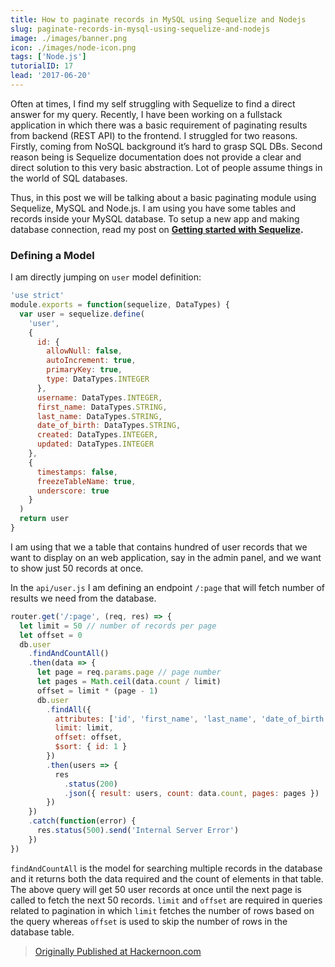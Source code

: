 ```yaml
---
title: How to paginate records in MySQL using Sequelize and Nodejs
slug: paginate-records-in-mysql-using-sequelize-and-nodejs
image: ./images/banner.png
icon: ./images/node-icon.png
tags: ['Node.js']
tutorialID: 17
lead: '2017-06-20'
---
```


Often at times, I find my self struggling with Sequelize to find a direct answer for my query. Recently, I have been working on a fullstack application in which there was a basic requirement of paginating results from backend (REST API) to the frontend. I struggled for two reasons. Firstly, coming from NoSQL background it’s hard to grasp SQL DBs. Second reason being is Sequelize documentation does not provide a clear and direct solution to this very basic abstraction. Lot of people assume things in the world of SQL databases.

Thus, in this post we will be talking about a basic paginating module using Sequelize, MySQL and Node.js. I am using you have some tables and records inside your MySQL database. To setup a new app and making database connection, read my post on [**Getting started with Sequelize**](https://hackernoon.com/getting-started-with-sequelize-for-nodejs-applications-2854c58ffb8c)**.**

### Defining a Model

I am directly jumping on `user` model definition:

```js
'use strict'
module.exports = function(sequelize, DataTypes) {
  var user = sequelize.define(
    'user',
    {
      id: {
        allowNull: false,
        autoIncrement: true,
        primaryKey: true,
        type: DataTypes.INTEGER
      },
      username: DataTypes.INTEGER,
      first_name: DataTypes.STRING,
      last_name: DataTypes.STRING,
      date_of_birth: DataTypes.STRING,
      created: DataTypes.INTEGER,
      updated: DataTypes.INTEGER
    },
    {
      timestamps: false,
      freezeTableName: true,
      underscore: true
    }
  )
  return user
}
```

I am using that we a table that contains hundred of user records that we want to display on an web application, say in the admin panel, and we want to show just 50 records at once.

In the `api/user.js` I am defining an endpoint `/:page` that will fetch number of results we need from the database.

```js
router.get('/:page', (req, res) => {
  let limit = 50 // number of records per page
  let offset = 0
  db.user
    .findAndCountAll()
    .then(data => {
      let page = req.params.page // page number
      let pages = Math.ceil(data.count / limit)
      offset = limit * (page - 1)
      db.user
        .findAll({
          attributes: ['id', 'first_name', 'last_name', 'date_of_birth'],
          limit: limit,
          offset: offset,
          $sort: { id: 1 }
        })
        .then(users => {
          res
            .status(200)
            .json({ result: users, count: data.count, pages: pages })
        })
    })
    .catch(function(error) {
      res.status(500).send('Internal Server Error')
    })
})
```

`findAndCountAll` is the model for searching multiple records in the database and it returns both the data required and the count of elements in that table. The above query will get 50 user records at once until the next page is called to fetch the next 50 records. `limit` and `offset` are required in queries related to pagination in which `limit` fetches the number of rows based on the query whereas `offset` is used to skip the number of rows in the database table.

> [Originally Published at Hackernoon.com](https://medium.com/hackernoon/how-to-paginate-records-in-mysql-using-sequelize-and-nodejs-a3465d12aad5)
